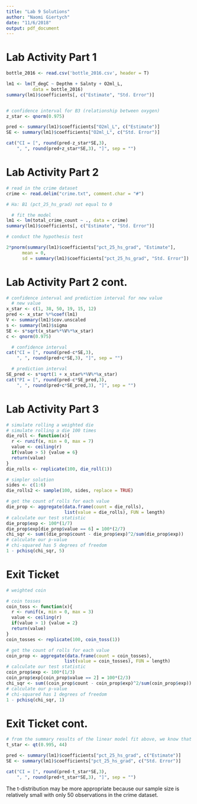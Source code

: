 ```yaml
---
title: "Lab 9 Solutions"
author: "Naomi Giertych"
date: "11/6/2018"
output: pdf_document
---
```


# Lab Activity Part 1

```r
bottle_2016 <- read.csv('bottle_2016.csv', header = T)

lm1 <- lm(T_degC ~ Depthm + Salnty + O2ml_L,
          data = bottle_2016)
summary(lm1)$coefficients[, c("Estimate", "Std. Error")]


# confidence interval for B3 (relationship between oxygen)
z_star <- qnorm(0.975)

pred <- summary(lm1)$coefficients["O2ml_L", c("Estimate")]
SE <- summary(lm1)$coefficients["O2ml_L", c("Std. Error")]

cat("CI = [", round(pred-z_star*SE,3),
    ", ", round(pred+z_star*SE,3), "]", sep = "")
```

# Lab Activity Part 2

```r
# read in the crime dataset
crime <- read.delim("crime.txt", comment.char = "#")

# Ha: B1 (pct_25_hs_grad) not equal to 0

  # fit the model
lm1 <- lm(total_crime_count ~ ., data = crime)
summary(lm1)$coefficients[, c("Estimate", "Std. Error")]

# conduct the hypothesis test

2*pnorm(summary(lm1)$coefficients["pct_25_hs_grad", "Estimate"],
      mean = 0,
      sd = summary(lm1)$coefficients["pct_25_hs_grad", "Std. Error"])

```

# Lab Activity Part 2 cont.

```r
# confidence interval and prediction interval for new value
  # new value
x_star <- c(1, 38, 50, 19, 15, 12)
pred <- x_star %*%coef(lm1)
V <- summary(lm1)$cov.unscaled
s <- summary(lm1)$sigma
SE <- s*sqrt(x_star%*%V%*%x_star)
c <- qnorm(0.975)

  # confidence interval
cat("CI = [", round(pred-c*SE,3),
    ", ", round(pred+c*SE,3), "]", sep = "")

  # prediction interval
SE_pred <- s*sqrt(1 + x_star%*%V%*%x_star)
cat("PI = [", round(pred-c*SE_pred,3),
    ", ", round(pred+c*SE_pred,3), "]", sep = "")
```

# Lab Activity Part 3

```r

# simulate rolling a weighted die
# simulate rolling a die 100 times
die_roll <- function(x){
  r <- runif(x, min = 0, max = 7)
  value <- ceiling(r)
  if(value > 5) {value = 6}
  return(value)
}
die_rolls <- replicate(100, die_roll(1))

# simpler solution
sides <- c(1:6)
die_rolls2 <- sample(100, sides, replace = TRUE)

# get the count of rolls for each value
die_prop <- aggregate(data.frame(count = die_rolls),
                      list(value = die_rolls), FUN = length)
# calculate our test statistic
die_prop$exp <- 100*(1/7)
die_prop$exp[die_prop$value == 6] = 100*(2/7)
chi_sqr <- sum((die_prop$count - die_prop$exp)^2/sum(die_prop$exp))
# calculate our p-value
# chi-squared has 5 degrees of freedom
1 - pchisq(chi_sqr, 5)

```

# Exit Ticket

```r
# weighted coin

# coin tosses
coin_toss <- function(x){
  r <- runif(x, min = 0, max = 3)
  value <- ceiling(r)
  if(value > 1) {value = 2}
  return(value)
}
coin_tosses <- replicate(100, coin_toss(1))

# get the count of rolls for each value
coin_prop <- aggregate(data.frame(count = coin_tosses),
                      list(value = coin_tosses), FUN = length)
# calculate our test statistic
coin_prop$exp <- 100*(1/3)
coin_prop$exp[coin_prop$value == 2] = 100*(2/3)
chi_sqr <- sum((coin_prop$count - coin_prop$exp)^2/sum(coin_prop$exp))
# calculate our p-value
# chi-squared has 1 degrees of freedom
1 - pchisq(chi_sqr, 1)
```

# Exit Ticket cont.

```r

# from the summary results of the linear model fit above, we know that we have 44 degrees of freedom
t_star <- qt(0.995, 44)

pred <- summary(lm1)$coefficients["pct_25_hs_grad", c("Estimate")]
SE <- summary(lm1)$coefficients["pct_25_hs_grad", c("Std. Error")]

cat("CI = [", round(pred-t_star*SE,3),
    ", ", round(pred+t_star*SE,3), "]", sep = "")
```

The t-distribution may be more appropriate because our sample size is relatively small with only 50 observations in the crime dataset.
